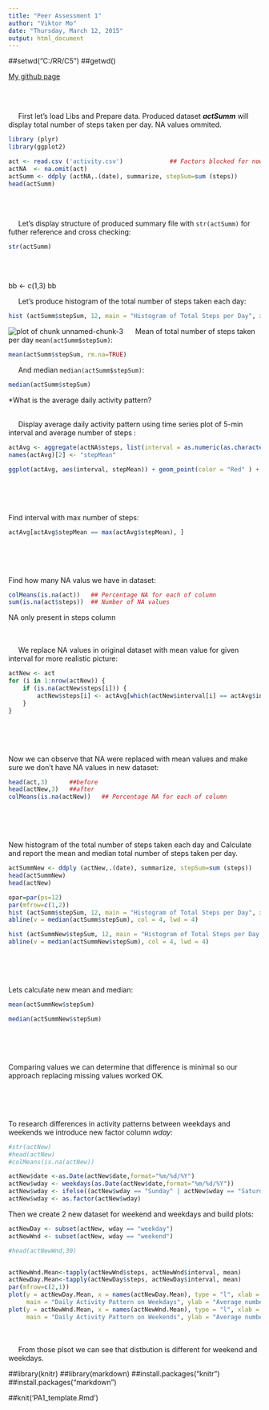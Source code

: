 ```yaml
---
title: "Peer Assessment 1"
author: "Viktor Mo"
date: "Thursday, March 12, 2015"
output: html_document
---
```


##setwd("C:/RR/C5")
##getwd()


[My github page](https://github.com/dainova/RepData_PeerAssessment1)

<br><br>  


&nbsp;&nbsp;&nbsp;&nbsp;
First let's load Libs and Prepare data. Produced dataset **_actSumm_** will display total number of steps taken per day. NA values ommited.

```r
library (plyr)
library(ggplot2)

act <- read.csv ('activity.csv')             ## Factors blocked for now
actNA  <- na.omit(act)
actSumm <- ddply (actNA,.(date), summarize, stepSum=sum (steps))
head(actSumm)

```
<br><br>  

&nbsp;&nbsp;&nbsp;&nbsp;
Let's display  structure of produced summary file with `str(actSumm)` for futher reference and cross checking:

```r
str(actSumm)
```
<br><br>  

bb <- c(1,3)
bb

&nbsp;&nbsp;&nbsp;&nbsp;
Let's produce histogram of the total number of steps taken each day:

```r
hist (actSumm$stepSum, 12, main = "Histogram of Total Steps per Day", xlab = "Number of steps by ranges ",ylim=c(0,20))
```
![plot of chunk unnamed-chunk-3](figure/unnamed-chunk-3.png) 
&nbsp;&nbsp;&nbsp;&nbsp;
Mean of total number of steps taken per day `mean(actSumm$stepSum)`:
```r
mean(actSumm$stepSum, rm.na=TRUE)
```

&nbsp;&nbsp;&nbsp;&nbsp;
And median `median(actSumm$stepSum)`:
```r
median(actSumm$stepSum)
```



*What is the average daily activity pattern?
<br><br>

&nbsp;&nbsp;&nbsp;&nbsp;
Display  average daily activity pattern using time series plot of 5-min interval and average number of steps :


```r
actAvg <- aggregate(actNA$steps, list(interval = as.numeric(as.character(actNA$interval))), FUN = "mean")
names(actAvg)[2] <- "stepMean"

ggplot(actAvg, aes(interval, stepMean)) + geom_point(color = "Red" ) + labs(title = "5 min Interval plot", x = "5-min intervals", y = " Mean of Steps")


```
<br><br>
&nbsp;&nbsp;&nbsp;&nbsp;



Find interval with max  number of steps:

```r
actAvg[actAvg$stepMean == max(actAvg$stepMean), ]
```
<br><br>
&nbsp;&nbsp;&nbsp;&nbsp;



Find how many NA valus we have in dataset:
```r
colMeans(is.na(act))   ## Percentage NA for each of column
sum(is.na(act$steps))  ## Number of NA values 
```
NA only present in steps column

<br><br>&nbsp;&nbsp;&nbsp;&nbsp;
We replace NA values in original dataset with mean value for given interval for more realistic picture:
```r
actNew <- act 
for (i in 1:nrow(actNew)) {
    if (is.na(actNew$steps[i])) {
        actNew$steps[i] <- actAvg[which(actNew$interval[i] == actAvg$interval), ]$stepMean
    }
}
```
<br><br>&nbsp;&nbsp;&nbsp;&nbsp;


Now we can observe that NA were replaced with mean values and make sure we don't have NA values in new dataset:
```r
head(act,3)      ##before
head(actNew,3)   ##after
colMeans(is.na(actNew))   ## Percentage NA for each of column
```
<br><br>&nbsp;&nbsp;&nbsp;&nbsp;



New histogram of the total number of steps taken each day and Calculate and report the mean and median total number of steps taken per day. 
```r
actSummNew <- ddply (actNew,.(date), summarize, stepSum=sum (steps))
head(actSummNew)
head(actNew)
```


```r
opar=par(ps=12) 
par(mfrow=c(1,2))
hist (actSumm$stepSum, 12, main = "Histogram of Total Steps per Day", xlab = "Number of steps by ranges ",ylim=c(0,20))
abline(v = median(actSumm$stepSum), col = 4, lwd = 4)

hist (actSummNew$stepSum, 12, main = "Histogram of Total Steps per Day (no NA)", xlab = "Number of steps by ranges ")
abline(v = median(actSummNew$stepSum), col = 4, lwd = 4)
```
<br><br>&nbsp;&nbsp;&nbsp;&nbsp;

Lets calculate new mean and median:
```r
mean(actSummNew$stepSum)
```

```r
median(actSummNew$stepSum)
```
<br><br>&nbsp;&nbsp;&nbsp;&nbsp;


Comparing values we can determine that difference is minimal so our approach replacing missing values worked OK.


####################################################################################
<br><br>&nbsp;&nbsp;&nbsp;&nbsp;

To research differences in activity patterns between weekdays and weekends we introduce new factor column _wday_:

```r
#str(actNew)
#head(actNew)
#colMeans(is.na(actNew)) 

actNew$date <-as.Date(actNew$date,format="%m/%d/%Y")
actNew$wday <- weekdays(as.Date(actNew$date,format="%m/%d/%Y"))
actNew$wday <- ifelse((actNew$wday == "Sunday" | actNew$wday == "Saturday") ,"weekend", "weekday")
actNew$wday <- as.factor(actNew$wday)
```

Then we create 2 new dataset for weekend and weekdays and build plots:
```r

actNewDay <- subset(actNew, wday == "weekday") 
actNewWnd <- subset(actNew, wday == "weekend") 

#head(actNewWnd,30)


actNewWnd.Mean<-tapply(actNewWnd$steps, actNewWnd$interval, mean)
actNewDay.Mean<-tapply(actNewDay$steps, actNewDay$interval, mean)
par(mfrow=c(2,1))
plot(y = actNewDay.Mean, x = names(actNewDay.Mean), type = "l", xlab = "5-Minute Interval", 
     main = "Daily Activity Pattern on Weekdays", ylab = "Average number of steps")
plot(y = actNewWnd.Mean, x = names(actNewWnd.Mean), type = "l", xlab = "5-Minute Interval", 
     main = "Daily Activity Pattern on Weekends", ylab = "Average number of steps", )
```

<br><br>&nbsp;&nbsp;&nbsp;&nbsp;
From those plsot we can see that distbution is different for weekend and weekdays.

##library(knitr)
##library(markdown)
##install.packages("knitr")
##install.packages("markdown")

##knit('PA1_template.Rmd')


